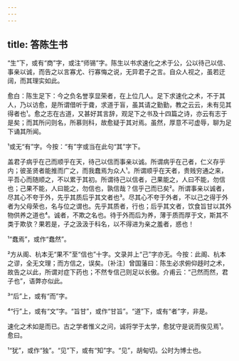 ```yaml
---
---
---
```

title: 答陈生书
---







“生”下，或有“商”字，或注“师锡”字。陈生以书求速化之术于公，公以待己以信、事亲以诚，而告之以言寡尤、行寡悔之说，无异君子之言。自众人视之，虽若迂阔，而其理实如此。

愈白：陈生足下：今之负名誉享显荣者，在上位几人。足下求速化之术，不于其人，乃以访愈，是所谓借听于聋，求道于盲，虽其请之勤勤，教之云云，未有见其得者也¹。愈之志在古道，又甚好其言辞，观足下之书及十四篇之诗，亦云有志于是矣；而其所问则名，所慕则科，故愈疑于其对焉。虽然，厚意不可虚辱，聊为足下诵其所闻。

¹或无“有”字。今按：“有”字或当在此句“其”字下。

盖君子病乎在己而顺乎在天，待己以信而事亲以诚。所谓病乎在己者，仁义存乎内；彼圣贤者能推而广之，而我蠢焉为众人¹。所谓顺乎在天者，贵贱穷通之来，平吾心而随顺之，不以累于其初。所谓待己以信者，己果能之，人曰不能，勿信也；己果不能，人曰能之，勿信也，孰信哉？信乎己而已矣²。所谓事亲以诚者，尽其心不夸于外，先乎其质后乎其文者也³。尽其心不夸于外者，不以己之得于外者为父母荣也，名与位之谓也。先乎其质者，行也；后乎其文者，饮食旨甘以其外物供养之道也⁴。诚者，不欺之名也。待于外而后为养，薄于质而厚于文，斯其不类于欺欤？果若是，子之汲汲于科名，以不得进为亲之羞者，惑也！

¹“蠢焉”，或作“蠢然”。

²方从阁、杭本无“果不”至“信也”十字。文录并上“己”字亦无。今按：此阁、杭本之谬，全无文理；而方信之，误矣。〔补注〕曾国藩曰：陈生必求俯仰趍时之术，故告之以此，所谓对症下药也；不然专信己则足以长傲。介甫云：“己然而然，君子也”，语弊亦似此。

³“后”上，或有“而”字。

⁴“行”上，或有“文”字。“旨甘”，或作“甘旨”。“道”下，或有“者”字，非是。

速化之术如是而已。古之学者惟义之问，诚将学于太学，愈犹守是说而俟见焉¹。愈曰。

¹“犹”，或作“独”。“见”下，或有“知”字。“见”，胡甸切。公时为博士也。
